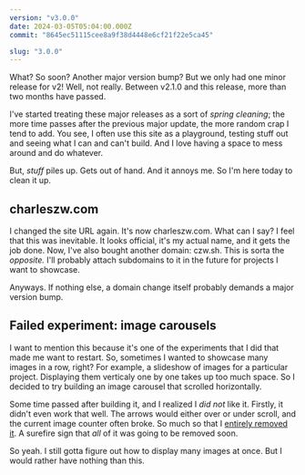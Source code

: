 ```yaml
---
version: "v3.0.0"
date: 2024-03-05T05:04:00.000Z
commit: "8645ec51115cee8a9f38d4448e6cf21f22e5ca45"

slug: "3.0.0"
---
```


What? So soon? Another major version bump? But we only had one minor release for v2! Well, not really. Between v2.1.0 and this release, more than two months have passed.

I've started treating these major releases as a sort of _spring cleaning_; the more time passes after the previous major update, the more random crap I tend to add. You see, I often use this site as a playground, testing stuff out and seeing what I can and can't build. And I love having a space to mess around and do whatever.

But, _stuff_ piles up. Gets out of hand. And it annoys me. So I'm here today to clean it up.

## charleszw.com

I changed the site URL again. It's now charleszw.com. What can I say? I feel that this was inevitable. It looks official, it's my actual name, and it gets the job done. Now, I've also bought another domain: czw.sh. This is sorta the _opposite._ I'll probably attach subdomains to it in the future for projects I want to showcase.

Anyways. If nothing else, a domain change itself probably demands a major version bump.

## Failed experiment: image carousels

I want to mention this because it's one of the experiments that I did that made me want to restart. So, sometimes I wanted to showcase many images in a row, right? For example, a slideshow of images for a particular project. Displaying them verticaly one by one takes up too much space. So I decided to try building an image carousel that scrolled horizontally.

Some time passed after building it, and I realized I _did not_ like it. Firstly, it didn't even work that well. The arrows would either over or under scroll, and the current image counter often broke. So much so that I [entirely removed it](https://github.com/aczw/personal-website/commit/8b3434539a74a94cad490f4b730e62d79fb0c8f5). A surefire sign that _all_ of it was going to be removed soon.

So yeah. I still gotta figure out how to display many images at once. But I would rather have nothing than this.
